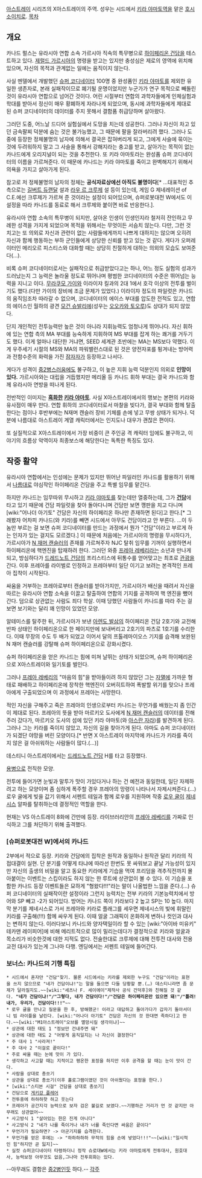 [[아스트레이]] 시리즈의 X아스트레이의 주역. 성우는 시드에서 [[키라 야마토]]역을 맡은 [[호시 소이치로]].
[[목차]]
== 개요 ==
카나드 펄스는 유라시아 연합 소속 가르시아 직속의 특무병으로 [[하이페리온 건담]]을 테스트하고 있다. [[제럴드 가르시아]]의 명령을 받고는 있지만 충성심은 제로의 영역에 위치해 있으며, 자신의 목적과 관계없는 일에는 움직이지 않는다. 

사실 멘델에서 개발했던 [[슈퍼 코디네이터]] 100명 중 완성품인 [[키라 야마토]]를 제외한 유일한 생존자로, 본래 실패작이므로 폐기될 운명이었지만 누군가가 연구 목적으로 빼돌린 것이 유라시아 연합으로 넘어간 것이다. 어린 시절부터 연합의 과학자들에게 인체실험과 학대를 받아서 정신이 매우 황폐하게 자라나게 되었으며, 동시에 과학자들에게 제대로 된 슈퍼 코디네이터의 데이터를 주지 못해서 결함품 취급당하며 살아왔다.

그러던 도중, 어느날 드디어 실험실에서 도망을 치는데 성공한다. 그러나 자신이 차고 있던 금속팔찌 덕분에 숨는 것은 불가능했고, 그 때문에 팔을 잘라버리려 했다. 그러나 도중에 등장한 정체불명의 남자에 의해서 결국은 잡혀버리게 되고, 그에게 사슬에 묶이는 것에 두려워하지 말고 그 사슬을 통해서 강해지라는 충고를 받고, 살아가는 목적이 없는 카나드에게 오리지널이 되는 것을 추천한다. 또 키라 야마토라는 완성품 슈퍼 코디네이터의 이름을 가르쳐준다. 이 때문에 카나드는 키라 야마토를 죽이고 완벽해지기 위해서 의욕을 가지고 살아가게 된다. 

참고로 저 정체불명의 남자의 정체는 '''공식자료상에선 아직도 불명이다'''[* …대표적인 추측으로는 [[길버트 듀랜달]] 설과 [[라우 르 크루제]] 설 등이 있는데, 게임 G 제네레이션 of C.E.에선 크루제가 가르쳐 준 것이라는 설정이 되어있으며, 슈퍼로봇대전 W에서도 이 설정을 따라 카나드를 동료로 해서 크루제와 붙이면 바로 반응한다.].

유라시아 연합 소속의 특무병이 되지만, 살아온 인생이 인생인지라 철저히 잔인하고 무례한 성격을 가지게 되었으며 목적을 위해서는 무엇이든 서슴치 않는다. 다만, 그런 것 치고는 또 의외로 자신과 관련이 없는 사람들에게까지 나쁘게 대하지는 않으며 오히려 자신과 함께 행동하는 부하 군인들에게 상당한 신뢰를 받고 있는 것 같다. 게다가 오퍼레이터인 메리오르 피스티스와 대화할 때는 상당히 친절하게 대하는 의외의 모습도 보여준다(...).

비록 슈퍼 코디네이터로서는 실패작으로 취급받았다고는 하나, 어느 정도 실험의 성과가 드러났는지 그 능력은 놀라울 정도로 뛰어나며 평범한 코디네이터의 수준은 뛰어넘는 능력을 지니고 이다. [[무라쿠모 가이]]와 이라이쟈 킬과의 2대 1에서 호각 이상의 전투를 벌이기도 했다.(다만 가이의 장비에 조금 문제가 있었다.) 이라이쟈 정도의 파일럿은 카나드의 움직임조차 따라갈 수 없으며, 코디네이터의 에이스 부대를 압도한 전적도 있고, 연합의 에이스인 월하의 광견 [[모건 슈발리에]](성우는 [[오오카와 토오루]])도 상대가 되지 않았다. 

단지 개인적인 전투능력만 높은 것이 아니라 지휘능력도 엄청나게 뛰어나다. 자신 휘하에 있는 연합 측의 MA 부대를 능숙하게 지휘하여 MS 부대를 잡게 하는 쾌거를 거두기도 했다. 이게 얼마나 대단한 거냐면, SEED 세계관 초반에는 MA는 MS보다 약했다. 이게 우주세기 시절의 MS와 MA의 파워밸런스대로 된 것은 양전자포를 튕겨내는 방어력과 전함수준의 화력을 가진 [[잠자자]]가 등장하고 나서다.

게다가 성격이 [[중2병]]스러움에도 불구하고, 이 높은 지휘 능력 덕분인지 의외로 '''인망이 있다.''' 가르시아와는 대립을 거듭했지만 메리올 등 카나드 휘하 부대는 결국 카나드와 함께 유라시아 연방을 떠나게 된다.

전반적인 이미지는 '''[[흑화]]한 [[키라 야마토]]'''. 사실 X아스트레이에서의 행보는 본편의 키라와 유사점이 매우 만다. 연합 휘하의 코디네이터로서 마찰을 빚다가, 결국 부대와 함께 탈출한다는 점이나 후반부에는 N재머 캔슬러 장비 기체를 손에 넣고 무쌍 상태가 되거나. 덕분에 나름대로 아스트레이 계열 캐릭터에서는 인지도나 대우가 괜찮은 편이다.

또 실질적으로 X아스트레이에서 가장 비중이 큰 주인공 격 캐릭터 임에도 불구하고, 이야기의 흐름상 악역이자 최종보스에 해당한다는 독특한 특징도 있다.
== 작중 활약 ==
유라시아 연합에서는 인성에는 문제가 있지만 뛰어난 파일러인 카나드를 활용하기 위해서 [[나름대로]] 야심작인 하이페리온 건담을 주고 특별 임무를 맡긴다.

하지만 카나드는 임무따위 무시하고 [[키라 야마토]]를 찾는데만 열중하는데, 그가 '''[[건담]]'''에 타고 있기 때문에 건담 파일럿을 찾아 돌아다니며 건담만 보면 깽판을 치고 다니며 [wiki:"어나더 아기토" 건담은 자신의 하이페리온 하나만 존재하면 된다]고 한다.[* 그래봤자 어차피 카나드(와 키라)를 빼면 시드에서 아무도 건담이라고 안 부른다. …이 두놈만 부르는 걸 보면 슈퍼 코디네이터를 만드는 과정에서 뭔가 "건담"이라고 부르게 하는 인자가 있는 걸지도 모르겠다.] 이 때문에 처음에는 가르시아의 명령을 무시하다가, 가르시아가 [[N 재머 캔슬러]]의 존재를 가르쳐주자 NJC 탈취 임무를 기꺼이 실행하면서 하이페리온에 핵엔진을 탑재하려 한다. 그러던 와중 [[프레아 레베리]]라는 소년과 만나게 되고, 방심하다가 [[드레드노트 건담]]의 프리스티스에 뒤통수를 얻어맞고는 최초로 [[관광]]을 간다. 이후 프레아를 라이벌로 인정하고 프레아부터 일단 이기고 보려는 본격적인 프레아 집착이 시작된다.

싸움을 거부하는 프레아로부터 캔슬러를 받아가지만, 가르시아가 배신을 때려서 자신을 따르는 유라시아 연합 소속을 이끌고 탈출하여 연합의 기지를 공격하여 핵 엔진을 뺐어간다. 덤으로 상관없는 사람도 죄다 학살. 이때 당했던 사람들이 카나드를 따라 주는 걸 보면 보기와는 달리 꽤 인망이 있었던 모양.

알테미스를 탈주한 뒤, 가르시아가 보낸 [[아렌도 발삼]]의 하이페리온 건담 2호기와 교전해 반파 상태인 하이페리온으로 한 페이지만에 보내버리고 2호기의 파츠로 1호기를 수리한다. 이때 무장의 수도 두 배가 되었고 이어서 달의 프톨레마이오스 기지를 습격해 보완된 N 재머 캔슬러를 강탈해 슈퍼 하이페리온으로 강화시켰다.

슈퍼 하이페리온을 얻은 카나드는 힘에 미쳐 날뛰는 상태가 되었으며, 슈퍼 하이페리온으로 X아스트레이와 일기토를 벌인다.

그러나 [[프레아 레베리]]의 "마음의 힘"을 받아들이려 하지 않았던 그는 [[자멸]]에 가까운 형태로 패배하고 하이페리온에 장착한 핵엔진이 오버히트하여 폭발할 위기를 맞으나 프레아에게 구출되었으며 이 과정에서 프레아는 사망한다.

적인 자신을 구해주고 죽은 프레아의 인생으로부터 카나드는 무언가를 배웠는지 좀 인간이 제대로 된다. 프레아의 뜻을 받아 마르키오 도사에게 [[N 재머 캔슬러]]의 데이터를 전해주러 갔다가, 마르키오 도사의 섬에 있던 키라 야마토(와 [[아스란 자라]])를 발견하게 된다. 그러나 그는 키라를 죽이지 않았고, 자신의 길을 찾아가게 된다. 아마도 슈퍼 코디네이터가 되겠단 야망을 버린 모양이다.[* 반면 X 아스트레이 마지막에 카나드가 키라를 죽이지 않은 걸 아쉬워하는 사람들이 많다.(...)]

데스티니 아스트레이에서는 [[드레드노트 건담]] H를 타고 등장했다.

[[용병]]으로 전직한 모양.

전투에 들어가면 눈빛과 말투가 맛이 가있다거나 하는 건 예전과 동일한데, 일단 자제하려고 하는 모양이며 좀 심하게 폭주할 경우 프레아의 망령이 나타나서 자제시켜준다.(...) 로우 귤에게 빚을 값기 위해서 서펜트 테일과 함께 로우를 지원하며 작중 [[로우 귤]]이 [[제네시스]] 알파를 탈취하는데 결정적인 역할을 한다.

현재는 VS 아스트레이 8화에 간만에 등장. 라이브러리안의 [[프레아 레베리]]를 가짜로 인식하고 그를 처단하기 위해 출격했다.
=== [슈퍼로봇대전 W]에서의 카나드 ===
2부에서 적으로 등장. 키라와 건담에의 집착은 원작과 동일하나 원작관 달리 키라의 직접대결이 실현. 단 분기를 어떻게 타냐에 따라선 한번도 못 싸워보고 끝날 가능성이 있지만 자신의 출생의 비밀을 알고 동요한 키라에게 기습을 먹여 프리덤을 격추직전까지 몰아붙이는 이벤트는 스킵이라도 하지 않는 한 루트에 상관없이 볼 수 있다. 이 기습을 포함한 카나드 등장 이벤트들은 묘하게 "형왔다!!!"라는 말이 나올법한 느낌을 준다.(...)
슈퍼 코디네이터의 실패작이란 설정이라 그런지 능력치는 전부 키라의 기본능력치에서 방어와 SP 빼고 -2가 되어있다. 방어는 카나드 쪽이 키라보다 2 높고 SP는 10 높다. 마지막 분기를 제네시스로 가서 프레아와 키라로 플래그를 세우면 제네시스의 빛에 휘말린 키라를 구출해(!!!) 함께 싸우게 된다. 이때 얼굴 그래픽이 온화하게 변하나 컷인과 대사는 변하지 않는다. 이러다보니 카나드와 양자택일이라 할 수 있는 [wiki:"아이바 미유키" 테카맨 레이피어]에 비해 메리트적으로 많이 밀리는데다가 결정적으로 키라와 얼굴과 목소리가 비슷한것에 대한 지적도 없다. 전술한대로 크루제에 대해 전투전 대사와 전용 교전 대사가 있는게 그나마 다행. 엔딩에서는 서펜트 테일에 들어간다.

=== 보너스: 카나드의 기행 특집 === 
 * 시드에서 혼자만 "건담"찾기. 물론 시드에서는 키라를 제외한 누구도 "건담"이라는 표현을 쓰지 않으므로 "네가 건담이냐!"는 말을 들으면 다들 당황할 뿐.(…) 데스티니라면 좀 문제가 달라질지도.~~[wiki:"세츠나 F. 세이에이"제작사 공식 건덕후]와 친해질 것 같다. '''"네가 건담이냐!"/"그렇다, 내가 건담이다!"/"건담은 하이페리온만 있으면 돼!"/"틀려! 내가, 우리가, 건담이다!!!"'''~~
 * 로우 귤을 만나고 질문을 한 후, 방해했군! 이라고 대답하고 돌아가다가 갑자기 돌아서더니 빔 라이플을 날린다. [wiki:"어나더 아기토" 건담은 자신의 것 한대면 족하다]고 한다.~~[wiki:"M1아스트레이"오브를 멸망시킬 생각이냐]~~
 * 상관에 대한 태도 1 "정보만 건내주면 돼"
 * 상관에 대한 태도 2 "어떻게 움직일지는 나 자신이 결정한다"
 * 주 대사 1 "사라져!"
 * 주 대사 2 "이걸로 끝이다!"
 * 주로 싸울 때는 눈에 맛이 가 있다.
 * 생각하고 사고할 때는 지적이고 평온한 표정을 하지만 이후 공격을 할 때는 눈이 맛이 간다.
 * 사람을 상대로 총쏘기
 * 상관을 상대로 총쏘기(이후 홀로그램이였던 것이 아쉬웠다는 표정을 한다.)
 * [wiki:"스티븐 시걸" 건담을 상대로 총쏘기]
 * 건담으로 [[게키강 플레어]]
 * 전투중에 하하하핫 하고 웃는다
 * 프레아가 공간지각 능력으로 보자 검은 불길로 보였다.~~기행하곤 거리가 먼 것 같지만 아무래도 상관없어~~
 * 사고방식 1 "살아있는 한은 진게 아니다"
 * 사고방식 2 "네가 나를 죽이거나 내가 너를 죽인다면 싸움은 끝이다" 
 * 무언가가 필요하면? -> 아군기지를 습격한다.
 * 무언가를 얻은 후에는 -> "하하하하하 무적의 힘을 손에 넣었다!!!"~~[wiki:"일시적인 힘"하지만 곧 잃지]~~
 * 실컷 슈퍼코디네이터 타령하더니 정작 슈로대W에서는 키라 야마토에게 전투대사, 원호대사, 능력보정 아무것도 없음,그나마 전투회화는 있다.

--아무래도 결함은 [[중2병]]인듯 하다.--
[[각주]]
